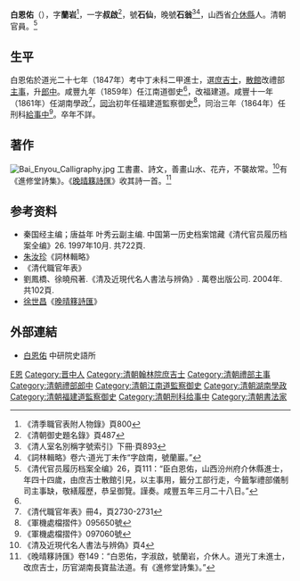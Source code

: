 {{Otheruses|other=名为白石翁的其他人物|白石翁}}

'''白恩佑'''（{{bd|1812年||？|catIdx=B白}}），字'''蘭岩'''<ref>《清季職官表附人物錄》頁800</ref>，一字'''叔啟'''<ref name="御史">《清朝御史題名錄》頁487</ref>，號'''石仙'''，晚號'''石翁'''<ref>《清人室名別稱字號索引》下冊·頁893</ref><ref>《詞林輯略》卷六·道光丁未作“字啟南，號蘭巖。”</ref>，山西省[[介休縣|介休縣]]人。清朝官員。<ref>《清代官员履历档案全编》26，頁111：“臣白恩佑，山西汾州府介休縣進士，年四十四歲，由庶吉士散館引見，以主事用，籤分工部行走，今籤掣禮部儀制司主事缺，敬繕履歷，恭呈御覽。謹奏。咸豐五年三月二十八日。”</ref>

==生平==
白恩佑於道光二十七年（1847年）考中丁未科二甲進士，選[[庶吉士|庶吉士]]，[[散館|散館]]改禮部[[主事|主事]]，升[[郎中|郎中]]。咸豐九年（1859年）任江南道御史<ref name="御史" />，改福建道。咸豐十一年（1861年）任湖南學政<ref>《清代職官年表》冊4，頁2730-2731</ref>，[[同治|同治]]初年任福建道監察御史<ref>《軍機處檔摺件》095650號</ref>，同治三年（1864年）任刑科[[給事中|給事中]]<ref>《軍機處檔摺件》097060號</ref>。卒年不詳。

==著作==
[[File:Bai_Enyou_Calligraphy.jpg|thumb]]
工書畫、詩文，善畫山水、花卉，不襲故常。<ref>《清及近現代名人書法与辨偽》頁4</ref>有《進修堂詩集》。《[[晚晴簃詩匯|晚晴簃詩匯]]》收其詩一首。<ref>《晚晴簃詩匯》卷149：“白恩佑，字淑啟，號蘭岩，介休人。道光丁未進士，改庶吉士，历官湖南長寶盐法道。有《進修堂詩集》。”</ref>

== 参考资料 ==
{{reflist}}
*秦国经主编；唐益年 叶秀云副主编. 中国第一历史档案馆藏《清代官员履历档案全编》26. 1997年10月. 共722頁.
*[[朱汝珍|朱汝珍]]《詞林輯略》
*《清代職官年表》
*劉鳳橋、徐曉飛著.《清及近現代名人書法与辨偽》. 萬卷出版公司. 2004年. 共102頁.
*[[徐世昌|徐世昌]]《[[晚晴簃詩匯|晚晴簃詩匯]]》

==外部連結==
*[http://npmhost.npm.gov.tw/ttscgi2/ttsquery?0:0:npmauac:TM%3D%A5%D5%AE%A6%A6%F6 白恩佑] {{Wayback|url=http://npmhost.npm.gov.tw/ttscgi2/ttsquery?0:0:npmauac:TM%3D%A5%D5%AE%A6%A6%F6 |date=20160304105758 }} 中研院史語所

{{道光二十七年丁未科殿試金榜}}

{{Authority control}}

{{DEFAULTSORT:Bai白}}
[[Category:白姓|E恩]]
[[Category:晋中人|Category:晋中人]]
[[Category:清朝翰林院庶吉士|Category:清朝翰林院庶吉士]]
[[Category:清朝禮部主事|Category:清朝禮部主事]]
[[Category:清朝禮部郎中|Category:清朝禮部郎中]]
[[Category:清朝江南道監察御史|Category:清朝江南道監察御史]]
[[Category:清朝湖南學政|Category:清朝湖南學政]]
[[Category:清朝福建道監察御史|Category:清朝福建道監察御史]]
[[Category:清朝刑科给事中|Category:清朝刑科给事中]]
[[Category:清朝書法家|Category:清朝書法家]]
